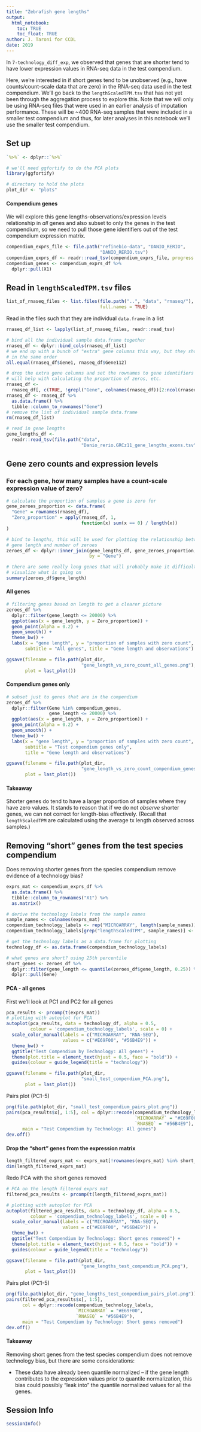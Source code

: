 ```yaml
---
title: "Zebrafish gene lengths"
output: 
  html_notebook:
    toc: TRUE
    toc_float: TRUE
author: J. Taroni for CCDL
date: 2019
---
```


In `7-technology_diff_exp`, we observed that genes that are shorter tend to have
lower expression values in RNA-seq data in the test compendium.

Here, we're interested in if short genes tend to be unobserved (e.g., have
counts/count-scale data that are zero) in the RNA-seq data used in the test 
compendium.
We'll go back to the `lengthScaledTPM.tsv` that has not yet been through
the aggregation process to explore this.
Note that we will only be using RNA-seq files that were used in an earlier 
analysis of imputation performance.
These will be ~400 RNA-seq samples that were included in a smaller
test compendium and thus, for later analyses in this notebook we'll use the
smaller test compendium.

## Set up

```r
`%>%` <- dplyr::`%>%`
```

```r
# we'll need ggfortify to do the PCA plots
library(ggfortify)
```

```r
# directory to hold the plots
plot_dir <- "plots"
```

#### Compendium genes

We will explore this gene lengths-observations/expression levels relationship in
_all_ genes and also subset to only the genes in the test compendium, so we 
need to pull those gene identifiers out of the test compendium expression
matrix.

```r
compendium_exprs_file <- file.path("refinebio-data", "DANIO_RERIO", 
                                   "DANIO_RERIO.tsv")
compendium_exprs_df <- readr::read_tsv(compendium_exprs_file, progress = FALSE)
compendium_genes <- compendium_exprs_df %>%
  dplyr::pull(X1)
```

## Read in `lengthScaledTPM.tsv` files

```r
list_of_rnaseq_files <- list.files(file.path("..", "data", "rnaseq/"),
                                   full.names = TRUE)
```

Read in the files such that they are individual `data.frame` in a list

```r
rnaseq_df_list <- lapply(list_of_rnaseq_files, readr::read_tsv)
```

```r
# bind all the individual sample data.frame together
rnaseq_df <- dplyr::bind_cols(rnaseq_df_list)
# we end up with a bunch of "extra" gene columns this way, but they should be
# in the same order
all.equal(rnaseq_df$Gene1, rnaseq_df$Gene112)
```

```r
# drop the extra gene columns and set the rownames to gene identifiers -- this
# will help with calculating the proportion of zeros, etc.
rnaseq_df <- 
  rnaseq_df[, c(TRUE, !grepl("Gene", colnames(rnaseq_df))[2:ncol(rnaseq_df)])]
rnaseq_df <- rnaseq_df %>%
  as.data.frame() %>%
  tibble::column_to_rownames("Gene")
# remove the list of individual sample data.frame
rm(rnaseq_df_list)
```

```r
# read in gene lengths
gene_lengths_df <- 
  readr::read_tsv(file.path("data", 
                            "Danio_rerio.GRCz11_gene_lengths_exons.tsv"))
```

## Gene zero counts and expression levels

### For each gene, how many samples have a count-scale expression value of zero?

```r
# calculate the proportion of samples a gene is zero for
gene_zeroes_proportion <- data.frame(
  "Gene" = rownames(rnaseq_df),
  "Zero_proportion" = apply(rnaseq_df, 1, 
                            function(x) sum(x == 0) / length(x))
)
```

```r
# bind to lengths, this will be used for plotting the relationship between
# gene length and number of zeroes
zeroes_df <- dplyr::inner_join(gene_lengths_df, gene_zeroes_proportion,
                               by = "Gene")
```

```r
# there are some really long genes that will probably make it difficult to
# visualize what is going on
summary(zeroes_df$gene_length)
```

#### All genes

```r
# filtering genes based on length to get a clearer picture
zeroes_df %>%
  dplyr::filter(gene_length <= 20000) %>%
  ggplot(aes(x = gene_length, y = Zero_proportion)) +
  geom_point(alpha = 0.2) +
  geom_smooth() +
  theme_bw() +
  labs(x = "gene length", y = "proportion of samples with zero count",
       subtitle = "All genes", title = "Gene length and observations")
```

```r
ggsave(filename = file.path(plot_dir, 
                            "gene_length_vs_zero_count_all_genes.png"),
       plot = last_plot())
```

#### Compendium genes only

```r
# subset just to genes that are in the compendium
zeroes_df %>%
  dplyr::filter(Gene %in% compendium_genes, 
                gene_length <= 20000) %>%
  ggplot(aes(x = gene_length, y = Zero_proportion)) +
  geom_point(alpha = 0.2) +
  geom_smooth() +
  theme_bw() +
  labs(x = "gene length", y = "proportion of samples with zero count",
       subtitle = "Test compendium genes only", 
       title = "Gene length and observations")
```

```r
ggsave(filename = file.path(plot_dir, 
                            "gene_length_vs_zero_count_compendium_genes.png"),
       plot = last_plot())
```

#### Takeaway

Shorter genes do tend to have a larger proportion of samples where they have
zero values. 
It stands to reason that if we do not _observe_ shorter genes, we can not
correct for length-bias effectively. 
(Recall that `lengthScaledTPM` are calculated using the average tx length
observed across samples.)

## Removing "short" genes from the test species compendium

Does removing shorter genes from the species compendium remove evidence of a
technology bias?

```r
exprs_mat <- compendium_exprs_df %>%
  as.data.frame() %>%
  tibble::column_to_rownames("X1") %>%
  as.matrix()
```

```r
# derive the technology labels from the sample names
sample_names <- colnames(exprs_mat)
compendium_technology_labels <- rep("MICROARRAY", length(sample_names))
compendium_technology_labels[grep("lengthScaledTPM", sample_names)] <- "RNASEQ"

# get the technology labels as a data.frame for plotting
technology_df <- as.data.frame(compendium_technology_labels) 
```

```r
# what genes are short? using 25th percentile
short_genes <- zeroes_df %>%
  dplyr::filter(gene_length <= quantile(zeroes_df$gene_length, 0.25)) %>%
  dplyr::pull(Gene)
```

#### PCA - all genes

First we'll look at PC1 and PC2 for all genes

```r
pca_results <- prcomp(t(exprs_mat))
# plotting with autoplot for PCA
autoplot(pca_results, data = technology_df, alpha = 0.5, 
         colour = 'compendium_technology_labels', scale = 0) +
  scale_color_manual(labels = c("MICROARRAY", "RNA-SEQ"), 
                     values = c("#E69F00", "#56B4E9")) +
  theme_bw() +
  ggtitle("Test Compendium by Technology: All genes") +
  theme(plot.title = element_text(hjust = 0.5, face = "bold")) +
  guides(colour = guide_legend(title = "technology"))
```

```r
ggsave(filename = file.path(plot_dir, 
                            "small_test_compendium_PCA.png"),
       plot = last_plot())
```

Pairs plot (PC1-5)

```r
png(file.path(plot_dir, "small_test_compendium_pairs_plot.png"))
pairs(pca_results$x[, 1:5], col = dplyr::recode(compendium_technology_labels,
                                                `MICROARRAY` = "#E69F00",
                                                `RNASEQ` = "#56B4E9"),
      main = "Test Compendium by Technology: All genes")
dev.off()
```

#### Drop the "short" genes from the expression matrix

```r
length_filtered_exprs_mat <- exprs_mat[!rownames(exprs_mat) %in% short_genes, ]
dim(length_filtered_exprs_mat)
```

Redo PCA with the short genes removed

```r
# PCA on the length filtered exprs mat
filtered_pca_results <- prcomp(t(length_filtered_exprs_mat))

# plotting with autoplot for PCA
autoplot(filtered_pca_results, data = technology_df, alpha = 0.5, 
         colour = 'compendium_technology_labels', scale = 0) +
  scale_color_manual(labels = c("MICROARRAY", "RNA-SEQ"), 
                     values = c("#E69F00", "#56B4E9")) +
  theme_bw() +
  ggtitle("Test Compendium by Technology: Short genes removed") +
  theme(plot.title = element_text(hjust = 0.5, face = "bold")) +
  guides(colour = guide_legend(title = "technology"))
```

```r
ggsave(filename = file.path(plot_dir, 
                            "gene_lengths_test_compendium_PCA.png"),
       plot = last_plot())
```

Pairs plot (PC1-5)

```r
png(file.path(plot_dir, "gene_lengths_test_compendium_pairs_plot.png"))
pairs(filtered_pca_results$x[, 1:5], 
      col = dplyr::recode(compendium_technology_labels,
                          `MICROARRAY` = "#E69F00",
                          `RNASEQ` = "#56B4E9"),
      main = "Test Compendium by Technology: Short genes removed")
dev.off()
```

#### Takeaway

Removing short genes from the test species compendium does not remove 
technology bias, but there are some considerations:

* These data have already been quantile normalized -- if the gene length
contributes to the expression values prior to quantile normalization, this 
bias could possibly "leak into" the quantile normalized values for all the
genes.

## Session Info

```r
sessionInfo()
```

